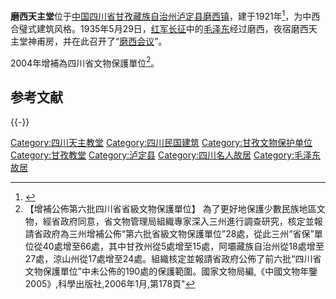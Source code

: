 {{msg:四川省文物保護單位
|名稱 = 磨西天主教堂毛澤東同志住地舊址
|編號 = 18
|圖片 = [[File:Moxi_Catholic_Church.jpg|160px]]
|級別 = S6A
|分類 = 
|時代 = 
|地点 = [[四川省|四川省]][[瀘定縣|瀘定縣]]
|坐標 =
|登錄 = 2004年
}}
'''磨西天主堂'''位于[[中国|中国]][[四川省|四川省]][[甘孜藏族自治州|甘孜藏族自治州]][[泸定县|泸定县]][[磨西镇|磨西镇]]，建于1921年<ref>{{Cite web|title=磨西天主堂：飞夺泸定桥的决策地|url=http://www.mzzjw.cn/zgmzb/html/2006-09/06/content_20640.htm|deadurl=yes|archiveurl=https://web.archive.org/web/20150416031710/http://www.mzzjw.cn/zgmzb/html/2006-09/06/content_20640.htm|archivedate=2015-04-16}}</ref>，为中西合璧式建筑风格。1935年5月29日，[[红军长征|红军长征]]中的[[毛泽东|毛泽东]]经过磨西，夜宿磨西天主堂神甫房，并在此召开了“[[磨西会议|磨西会议]]”。

2004年增補為四川省文物保護單位<ref>【增補公佈第六批四川省省級文物保護單位】  為了更好地保護少數民族地區文物，經省政府同意，省文物管理局組織專家深入三州進行調查研究，核定並報請省政府為三州增補公佈“第六批省級文物保護單位”28處，從此三州“省保”單位從40處增至66處，其中甘孜州從5處增至15處，阿壩藏族自治州從18處增至27處，涼山州從17處增至24處。組織核定並報請省政府公佈了前六批“四川省文物保護單位”中未公佈的190處的保護範圍。國家文物局編,《中國文物年鑒2005》,科學出版社,2006年1月,第178頁"</ref>。

== 参考文献 ==
{{Reflist}}

{{-}}
{{甘孜藏族自治州境内的四川省文物保护单位}}
[[Category:四川天主教堂|Category:四川天主教堂]]
[[Category:四川民国建筑|Category:四川民国建筑]]
[[Category:甘孜文物保护单位|Category:甘孜文物保护单位]]
[[Category:甘孜教堂|Category:甘孜教堂]]
[[Category:泸定县|Category:泸定县]]
[[Category:四川名人故居|Category:四川名人故居]]
[[Category:毛泽东故居|Category:毛泽东故居]]